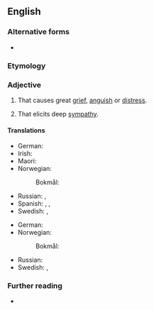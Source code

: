 {{also|heart-rending}}
==English==

===Alternative forms===
* {{l|en|heart-rending}}

===Etymology===
{{compound|en|heart|rending}}

===Adjective===
{{en-adj}}

# That causes great [[grief]], [[anguish]] or [[distress]].
#: {{syn|en|heart-breaking}}
# That elicits deep [[sympathy]].
#: {{rfex|en}} <!--same as sense 1 really: an h~r~ elicits sympathy by causing grief, surely?-->

====Translations====
{{trans-top|that causes great grief}}
* German: {{t+|de|herzzerreißend}}
* Irish: {{t|ga|coscrach}}
* Maori: {{t|mi|tarariki}}
* Norwegian:
*: Bokmål: {{t|nb|hjerteskjærende}}
{{trans-mid}}
* Russian: {{t+|ru|душераздира́ющий}}, {{t+|ru|го́рестный}}
* Spanish: {{t|es|desgarrador}}, {{t+|es|devastador|m}}, {{t|es|desolador|m}}
* Swedish: {{t+|sv|hjärtslitande}}, {{t+|sv|hjärtskärande}}
{{trans-bottom}}

{{trans-top|that elicits deep sympathy}}
* German: {{t+|de|herzzerreißend}}
* Norwegian:
*: Bokmål: {{t|nb|hjerteskjærende}}
{{trans-mid}}
* Russian: {{t+|ru|душераздира́ющий}}
* Swedish: {{t+|sv|hjärtslitande}}, {{t+|sv|hjärtskärande}}
{{trans-bottom}}

{{checktrans-top}}
{{trans-mid}}
{{trans-bottom}}

===Further reading===
* {{R:Lexico|heart-rending}}